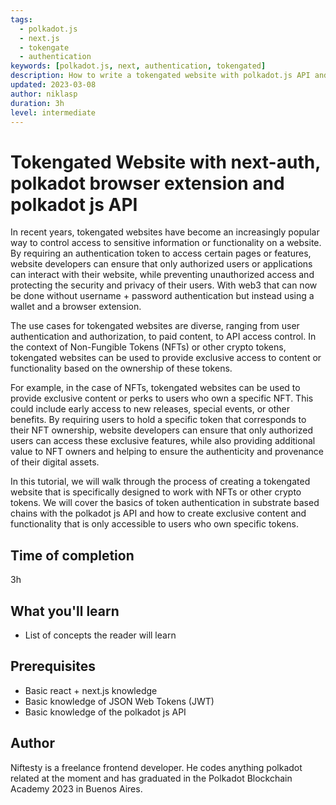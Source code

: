```yaml
---
tags:
  - polkadot.js
  - next.js
  - tokengate
  - authentication
keywords: [polkadot.js, next, authentication, tokengated]
description: How to write a tokengated website with polkadot.js API and next.js
updated: 2023-03-08
author: niklasp
duration: 3h
level: intermediate
---
```


# Tokengated Website with next-auth, polkadot browser extension and polkadot js API

In recent years, tokengated websites have become an increasingly popular way to
control access to sensitive information or functionality on a website. By
requiring an authentication token to access certain pages or features, website
developers can ensure that only authorized users or applications can interact
with their website, while preventing unauthorized access and protecting the
security and privacy of their users. With web3 that can now be done without
username + password authentication but instead using a wallet and a browser
extension.

The use cases for tokengated websites are diverse, ranging from user
authentication and authorization, to paid content, to API access control. In the
context of Non-Fungible Tokens (NFTs) or other crypto tokens, tokengated
websites can be used to provide exclusive access to content or functionality
based on the ownership of these tokens.

For example, in the case of NFTs, tokengated websites can be used to provide
exclusive content or perks to users who own a specific NFT. This could include
early access to new releases, special events, or other benefits. By requiring
users to hold a specific token that corresponds to their NFT ownership, website
developers can ensure that only authorized users can access these exclusive
features, while also providing additional value to NFT owners and helping to
ensure the authenticity and provenance of their digital assets.

In this tutorial, we will walk through the process of creating a tokengated
website that is specifically designed to work with NFTs or other crypto tokens.
We will cover the basics of token authentication in substrate based chains with
the polkadot js API and how to create exclusive content and functionality that
is only accessible to users who own specific tokens.

## Time of completion

3h

## What you'll learn

- List of concepts the reader will learn

## Prerequisites

- Basic react + next.js knowledge
- Basic knowledge of JSON Web Tokens (JWT)
- Basic knowledge of the polkadot js API

## Author

Niftesty is a freelance frontend developer. He codes anything polkadot related
at the moment and has graduated in the Polkadot Blockchain Academy 2023 in
Buenos Aires.
